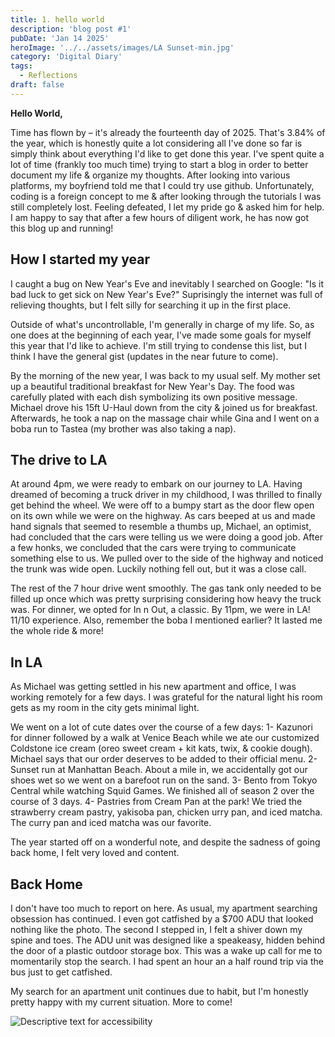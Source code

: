 ```yaml
---
title: 1. hello world
description: 'blog post #1'
pubDate: 'Jan 14 2025'
heroImage: '../../assets/images/LA Sunset-min.jpg'
category: 'Digital Diary'
tags:
  - Reflections
draft: false
---
```


**Hello World,**

Time has flown by – it's already the fourteenth day of 2025. That's 3.84% of the year, which is honestly quite a lot considering
all I've done so far is simply think about everything I'd like to get done this year. I've spent quite a lot of time (frankly too much time) trying
to start a blog in order to better document my life & organize my thoughts. After looking into various platforms, my boyfriend told me that I could try use github. 
Unfortunately, coding is a foreign concept to me & after looking through the tutorials I was still completely lost. Feeling defeated, I let my pride go & asked him for help.
I am happy to say that after a few hours of diligent work, he has now got this blog up and running!

## How I started my year

I caught a bug on New Year's Eve and inevitably I searched on Google: "Is it bad luck to get sick on New Year's Eve?"
Suprisingly the internet was full of relieving thoughts, but I felt silly for searching it up in the first place.

Outside of what's uncontrollable, I'm generally in charge of my life. So, as one does at the beginning of each year, I've made some 
goals for myself this year that I'd like to achieve. I'm still trying to condense this list, but I think I have the general gist (updates in the near future to come).

By the morning of the new year, I was back to my usual self. My mother set up a beautiful traditional breakfast for New Year's Day. The food was carefully plated with each dish symbolizing its own positive message.
Michael drove his 15ft U-Haul down from the city & joined us for breakfast. Afterwards, he took a nap on the massage chair while Gina and I went on a boba run to Tastea (my brother was also taking a nap). 

## The drive to LA

At around 4pm, we were ready to embark on our journey to LA. Having dreamed of becoming a truck driver in my childhood, I was thrilled to finally get behind the wheel.
We were off to a bumpy start as the door flew open on its own while we were on the highway. As cars beeped at us and made hand signals that seemed to resemble a thumbs up, Michael, an optimist, had concluded
that the cars were telling us we were doing a good job. After a few honks, we concluded that the cars were trying to communicate something else to us. We pulled over to the side of the highway and noticed the trunk was wide
open. Luckily nothing fell out, but it was a close call.

The rest of the 7 hour drive went smoothly. The gas tank only needed to be filled up once which was pretty surprising considering how heavy the truck was. For dinner, we opted for In n Out, a classic. By 11pm,
we were in LA! 11/10 experience. Also, remember the boba I mentioned earlier? It lasted me the whole ride & more!

## In LA

As Michael was getting settled in his new apartment and office, I was working remotely for a few days. I was grateful for the natural light his room gets as my room in the city gets minimal light. 

We went on a lot of cute dates over the course of a few days:
1- Kazunori for dinner followed by a walk at Venice Beach while we ate our customized Coldstone ice cream (oreo sweet cream + kit kats, twix, & cookie dough). Michael says that our order deserves to be added to their official menu.
2- Sunset run at Manhattan Beach. About a mile in, we accidentally got our shoes wet so we went on a barefoot run on the sand. 
3- Bento from Tokyo Central while watching Squid Games. We finished all of season 2 over the course of 3 days.
4- Pastries from Cream Pan at the park! We tried the strawberry cream pastry, yakisoba pan, chicken urry pan, and iced matcha. The curry pan and iced matcha was our favorite.

The year started off on a wonderful note, and despite the sadness of going back home, I felt very loved and content.


## Back Home

I don't have too much to report on here. As usual, my apartment searching obsession has continued. I even got catfished by a $700 ADU that looked nothing like the photo. The second I stepped in,
I felt a shiver down my spine and toes. The ADU unit was designed like a speakeasy, hidden behind the door of a plastic outdoor storage box. This was a wake up call for me to momentarily stop the search. I had 
spent an hour an a half round trip via the bus just to get catfished. 

My search for an apartment unit continues due to habit, but I'm honestly pretty happy with my current situation. More to come!

<img src="../../assets/images/pumpkin.jpeg" alt="Descriptive text for accessibility" />
